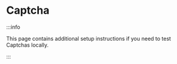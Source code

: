 
# Captcha

:::info

This page contains additional setup instructions if you need to test Captchas locally.

:::
